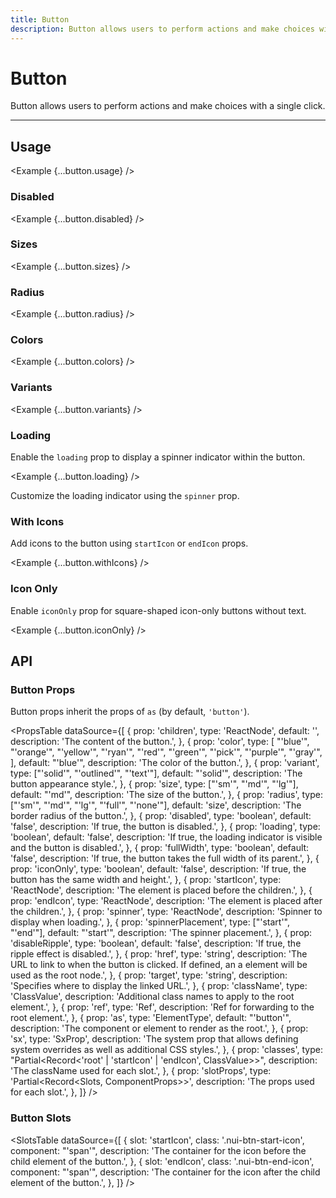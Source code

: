 ```yaml
---
title: Button
description: Button allows users to perform actions and make choices with a single click.
---
```



# Button

Button allows users to perform actions and make choices with a single click.

<ComponentLinks component='button' ariaCompatible />

---

## Usage

<Example {...button.usage} />

### Disabled

<Example {...button.disabled} />

### Sizes

<Example {...button.sizes} />

### Radius

<Example {...button.radius} />

### Colors

<Example {...button.colors} />

### Variants

<Example {...button.variants} />

### Loading

Enable the `loading` prop to display a spinner indicator within the button.

<Example {...button.loading} />

Customize the loading indicator using the `spinner` prop.

### With Icons

Add icons to the button using `startIcon` or `endIcon` props.

<Example {...button.withIcons} />

### Icon Only

Enable `iconOnly` prop for square-shaped icon-only buttons without text.

<Example {...button.iconOnly} />

## API

### Button Props

Button props inherit the props of `as` (by default, `'button'`).

<PropsTable
  dataSource={[
    {
      prop: 'children',
      type: 'ReactNode',
      default: '',
      description: 'The content of the button.',
    },
    {
      prop: 'color',
      type: [
        "'blue'",
        "'orange'",
        "'yellow'",
        "'ryan'",
        "'red'",
        "'green'",
        "'pick'",
        "'purple'",
        "'gray'",
      ],
      default: "'blue'",
      description: 'The color of the button.',
    },
    {
      prop: 'variant',
      type: ["'solid'", "'outlined'", "'text'"],
      default: "'solid'",
      description: 'The button appearance style.',
    },
    {
      prop: 'size',
      type: ["'sm'", "'md'", "'lg'"],
      default: "'md'",
      description: 'The size of the button.',
    },
    {
      prop: 'radius',
      type: ["'sm'", "'md'", "'lg'", "'full'", "'none'"],
      default: 'size',
      description: 'The border radius of the button.',
    },
    {
      prop: 'disabled',
      type: 'boolean',
      default: 'false',
      description: 'If true, the button is disabled.',
    },
    {
      prop: 'loading',
      type: 'boolean',
      default: 'false',
      description:
        'If true, the loading indicator is visible and the button is disabled.',
    },
    {
      prop: 'fullWidth',
      type: 'boolean',
      default: 'false',
      description: 'If true, the button takes the full width of its parent.',
    },
    {
      prop: 'iconOnly',
      type: 'boolean',
      default: 'false',
      description: 'If true, the button has the same width and height.',
    },
    {
      prop: 'startIcon',
      type: 'ReactNode',
      description: 'The element is placed before the children.',
    },
    {
      prop: 'endIcon',
      type: 'ReactNode',
      description: 'The element is placed after the children.',
    },
    {
      prop: 'spinner',
      type: 'ReactNode',
      description: 'Spinner to display when loading.',
    },
    {
      prop: 'spinnerPlacement',
      type: ["'start'", "'end'"],
      default: "'start'",
      description: 'The spinner placement.',
    },
    {
      prop: 'disableRipple',
      type: 'boolean',
      default: 'false',
      description: 'If true, the ripple effect is disabled.',
    },
    {
      prop: 'href',
      type: 'string',
      description:
        'The URL to link to when the button is clicked. If defined, an a element will be used as the root node.',
    },
    {
      prop: 'target',
      type: 'string',
      description: 'Specifies where to display the linked URL.',
    },
    {
      prop: 'className',
      type: 'ClassValue',
      description: 'Additional class names to apply to the root element.',
    },
    {
      prop: 'ref',
      type: 'Ref',
      description: 'Ref for forwarding to the root element.',
    },
    {
      prop: 'as',
      type: 'ElementType',
      default: "'button'",
      description: 'The component or element to render as the root.',
    },
    {
      prop: 'sx',
      type: 'SxProp<ButtonOwnerState>',
      description:
        'The system prop that allows defining system overrides as well as additional CSS styles.',
    },
    {
      prop: 'classes',
      type: "Partial<Record<'root' | 'startIcon' | 'endIcon', ClassValue>>",
      description: 'The className used for each slot.',
    },
    {
      prop: 'slotProps',
      type: 'Partial<Record<Slots, ComponentProps>>',
      description: 'The props used for each slot.',
    },
  ]}
/>

### Button Slots

<SlotsTable
  dataSource={[
    {
      slot: 'startIcon',
      class: '.nui-btn-start-icon',
      component: "'span'",
      description:
        'The container for the icon before the child element of the button.',
    },
    {
      slot: 'endIcon',
      class: '.nui-btn-end-icon',
      component: "'span'",
      description:
        'The container for the icon after the child element of the button.',
    },
  ]}
/>
